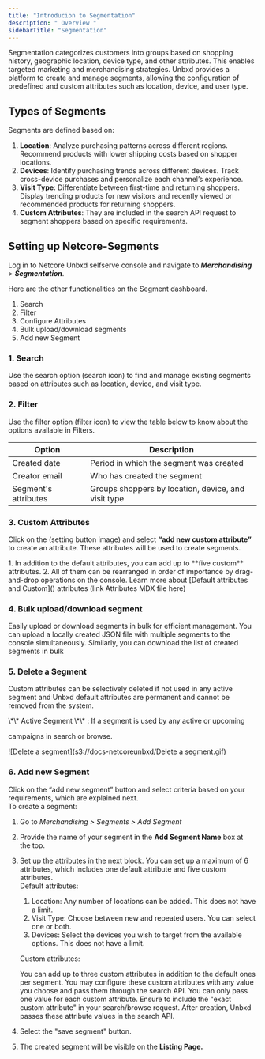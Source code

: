```yaml
---
title: "Introducion to Segmentation"
description: " Overview "
sidebarTitle: "Segmentation"
---
```


Segmentation categorizes customers into groups based on shopping history, geographic location, device type, and other attributes. This enables targeted marketing and merchandising strategies. Unbxd provides a platform to create and manage segments, allowing the configuration of predefined and custom attributes such as location, device, and user type.

## Types of Segments

Segments are defined based on:

1. **Location**: Analyze purchasing patterns across different regions. Recommend products with lower shipping costs based on shopper locations.
2. **Devices**: Identify purchasing trends across different devices. Track cross-device purchases and personalize each channel’s experience.
3. **Visit Type**: Differentiate between first-time and returning shoppers. Display trending products for new visitors and recently viewed or recommended products for returning shoppers.
4. **Custom Attributes**: They are included in the search API request to segment shoppers based on specific requirements.

## Setting up Netcore-Segments

Log in to Netcore Unbxd selfserve console and navigate to **_Merchandising_** \> **_Segmentation_**.

Here are the other functionalities on the Segment dashboard.

1. Search
2. Filter
3. Configure Attributes
4. Bulk upload/download segments
5. Add new Segment

### 1. Search

Use the search option (search icon) to find and manage existing segments based on attributes such as location, device, and visit type.

### 2. Filter

Use the filter option (filter icon) to view the table below to know about the options available in Filters.

| Option               | Description                                         |
| -------------------- | --------------------------------------------------- |
| Created date         | Period in which the segment was created             |
| Creator email        | Who has created the segment                         |
| Segment's attributes | Groups shoppers by location, device, and visit type |

### 3. Custom Attributes

Click on the (setting button image) and select **“add new custom attribute”** to create an attribute. These attributes will be used to create segments.

<Info>
  1. In addition to the default attributes, you can add up to **five custom** attributes.
  2. All of them can be rearranged in order of importance by drag-and-drop operations on the console. Learn more about [Default attributes and Custom]() attributes (link Attributes MDX file here)
</Info>

### 4. Bulk upload/download segment

Easily upload or download segments in bulk for efficient management. You can upload a locally created JSON file with multiple segments to the console simultaneously. Similarly, you can download the list of created segments in bulk

### 5. Delete a Segment

Custom attributes can be selectively deleted if not used in any active segment and  Unbxd default  attributes are permanent and cannot be removed from the system.

<Info>
  \*\* Active Segment \*\* : If a segment is used by any active or upcoming

  campaigns in search or browse.
</Info>

\![Delete a segment](s3://docs-netcoreunbxd/Delete a segment.gif)

### 6. Add new Segment

Click on the “add new segment” button and select criteria based on your requirements, which are explained next.\
To create a segment:

1. Go to _Merchandising \> Segments \> Add Segment_
2. Provide the name of your segment in the **Add Segment Name** box at the top.
3. Set up the attributes in the next block. You can set up a maximum of 6 attributes, which includes one default attribute and five custom attributes.\
   Default attributes:
   1. Location: Any number of locations can be added. This does not have a limit.
   2. Visit Type: Choose between new and repeated users. You can select one or both.
   3. Devices: Select the devices you wish to target from the available options. This does not have a limit.

   Custom attributes:

   You can add up to three custom attributes in addition to the default ones per segment. You may configure these custom attributes with any value you choose and pass them through the search API. You can only pass one value for each custom attribute. Ensure to include the "exact custom attribute" in your search/browse request. After creation, Unbxd passes these attribute values in the search API.
4. Select the "save segment" button.
5. The created segment will be visible on the **Listing Page.**
